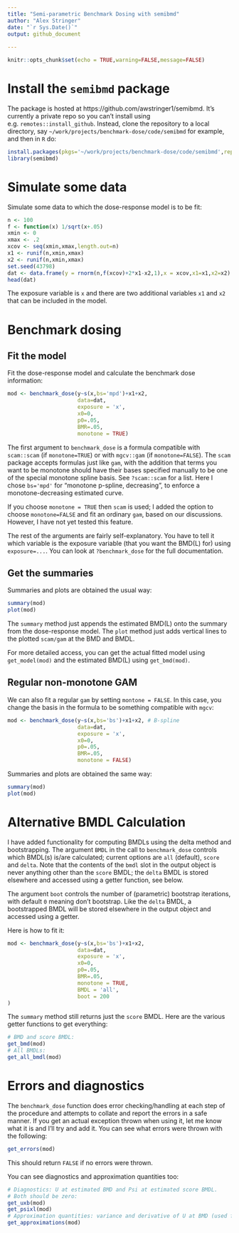 ```yaml
---
title: "Semi-parametric Benchmark Dosing with semibmd"
author: "Alex Stringer"
date: "`r Sys.Date()`"
output: github_document
  
---
```


```r
knitr::opts_chunk$set(echo = TRUE,warning=FALSE,message=FALSE)
```

# Install the `semibmd` package

The package is hosted at https://github.com/awstringer1/semibmd. It's currently a private repo so you can't install using e.g. `remotes::install_github`. Instead, clone the repository to a local directory, say
`~/work/projects/benchmark-dose/code/semibmd` for example,
and then in `R` do:
```r
install.packages(pkgs='~/work/projects/benchmark-dose/code/semibmd',repos=NULL,type='source')
library(semibmd)
```

# Simulate some data

Simulate some data to which the dose-response model is to be fit:
```r
n <- 100
f <- function(x) 1/sqrt(x+.05)
xmin <- 0
xmax <- .2
xcov <- seq(xmin,xmax,length.out=n)
x1 <- runif(n,xmin,xmax)
x2 <- runif(n,xmin,xmax)
set.seed(43798)
dat <- data.frame(y = rnorm(n,f(xcov)+2*x1-x2,1),x = xcov,x1=x1,x2=x2)
head(dat)
```

The exposure variable is `x` and there are two additional variables `x1` and `x2` that
can be included in the model.

# Benchmark dosing

## Fit the model

Fit the dose-response model and calculate the benchmark dose information:
```r
mod <- benchmark_dose(y~s(x,bs='mpd')+x1+x2,
                      data=dat,
                      exposure = 'x',
                      x0=0,
                      p0=.05,
                      BMR=.05,
                      monotone = TRUE)
```

The first argument to `benchmark_dose` is a formula compatible with `scam::scam` (if `monotone=TRUE`) or with `mgcv::gam` (if `monotone=FALSE`). The `scam` package accepts
formulas just like `gam`, with the addition that terms you want to be monotone should
have their bases specified manually to be one of the special monotone spline basis. See
`?scam::scam` for a list. Here I chose `bs='mpd'` for "monotone p-spline, decreasing", to
enforce a monotone-decreasing estimated curve.

If you choose `monotone = TRUE` then `scam` is used; I added the option to choose `monotone=FALSE` and fit an ordinary `gam`, based on our discussions. However, I have not yet tested this feature.

The rest of the arguments are fairly self-explanatory. You have to tell it which
variable is the exposure variable (that you want the BMD(L) for) using `exposure=...`. You
can look at `?benchmark_dose` for the full documentation.

## Get the summaries

Summaries and plots are obtained the usual way:
```r
summary(mod)
plot(mod)
```

The `summary` method just appends the estimated BMD(L) onto the summary from the
dose-response model. The `plot` method just adds vertical lines to the plotted `scam/gam`
at the BMD and BMDL.

For more detailed access, you can get the actual fitted model using `get_model(mod)`
and the estimated BMD(L) using `get_bmd(mod)`.

## Regular non-monotone GAM

We can also fit a regular `gam` by setting `montone = FALSE`. In this case, you change the basis in the formula to be
something compatible with `mgcv`:
```r
mod <- benchmark_dose(y~s(x,bs='bs')+x1+x2, # B-spline
                      data=dat,
                      exposure = 'x',
                      x0=0,
                      p0=.05,
                      BMR=.05,
                      monotone = FALSE)
```

Summaries and plots are obtained the same way:
```r
summary(mod)
plot(mod)
```

# Alternative BMDL Calculation

I have added functionality for computing BMDLs using the delta method and bootstrapping. The argument `BMDL` in the
call to `benchmark_dose` controls which BMDL(s) is/are calculated; current options are `all` (default), `score` and `delta`.
Note that the contents of the `bmdl` slot in the output object is never anything other than the `score` BMDL; the `delta` BMDL
is stored elsewhere and accessed using a getter function, see below.

The argument `boot` controls the number of (parametric) bootstrap iterations, with default `0` meaning don't bootstrap. Like the `delta` BMDL,
a bootstrapped BMDL will be stored elsewhere in the output object and accessed using a getter.

Here is how to fit it:
```r
mod <- benchmark_dose(y~s(x,bs='bs')+x1+x2,
                      data=dat,
                      exposure = 'x',
                      x0=0,
                      p0=.05,
                      BMR=.05,
                      monotone = TRUE,
                      BMDL = 'all',
                      boot = 200
)
```

The `summary` method still returns just the `score` BMDL. Here are the various getter functions to get everything:
```r
# BMD and score BMDL:
get_bmd(mod)
# All BMDLs:
get_all_bmdl(mod)
```

# Errors and diagnostics

The `benchmark_dose` function does error checking/handling at each step of the procedure and
attempts to collate and report the errors in a safe manner. If you get an actual exception thrown
when using it, let me know what it is and I'll try and add it. You can see what errors were thrown
with the following:
```r
get_errors(mod)
```
This should return `FALSE` if no errors were thrown.

You can see diagnostics and approximation quantities too:
```r
# Diagnostics: U at estimated BMD and Psi at estimated score BMDL.
# Both should be zero:
get_uxb(mod)
get_psixl(mod)
# Approximation quantities: variance and derivative of U at BMD (used for delta method)
get_approximations(mod)
```
